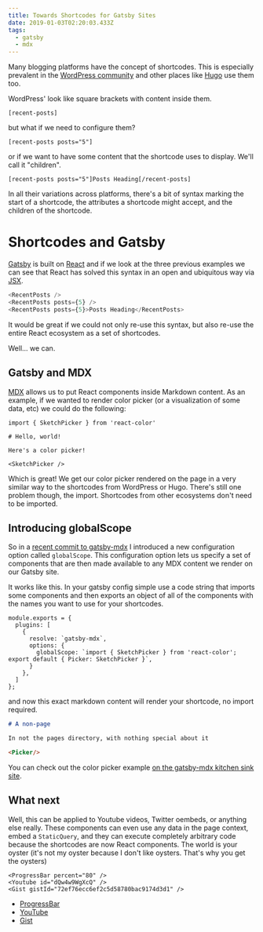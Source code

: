 ```yaml
---
title: Towards Shortcodes for Gatsby Sites
date: 2019-01-03T02:20:03.433Z
tags:
  - gatsby
  - mdx
---
```

Many blogging platforms have the concept of shortcodes. This is especially prevalent in the [WordPress community](https://www.smashingmagazine.com/2012/05/wordpress-shortcodes-complete-guide/) and other places like [Hugo](https://gohugo.io/content-management/shortcodes/) use them too.

WordPress' look like square brackets with content inside them.

```
[recent-posts]
```

but what if we need to configure them?

```
[recent-posts posts="5"]
```

or if we want to have some content that the shortcode uses to display. We'll call it "children".

```
[recent-posts posts="5"]Posts Heading[/recent-posts]
```

In all their variations across platforms, there's a bit of syntax marking the start of a shortcode, the attributes a shortcode might accept, and the children of the shortcode.

# Shortcodes and Gatsby

[Gatsby](https://www.gatsbyjs.org/) is built on [React](https://reactjs.org/) and if we look at the three previous examples we can see that React has solved this syntax in an open and ubiquitous way via [JSX](https://reactjs.org/docs/introducing-jsx.html).

```js
<RecentPosts />
<RecentPosts posts={5} />
<RecentPosts posts={5}>Posts Heading</RecentPosts>
```

It would be great if we could not only re-use this syntax, but also re-use the entire React ecosystem as a set of shortcodes.

Well... we can.

## Gatsby and MDX

[MDX](https://github.com/mdx-js/mdx) allows us to put React components inside Markdown content. As an example, if we wanted to render color picker (or a visualization of some data, etc) we could do the following:

```
import { SketchPicker } from 'react-color'

# Hello, world!

Here's a color picker!

<SketchPicker />
```

Which is great! We get our color picker rendered on the page in a very similar way to the shortcodes from WordPress or Hugo. There's still one problem though, the import. Shortcodes from other ecosystems don't need to be imported.

## Introducing globalScope

So in a [recent commit to gatsby-mdx](https://github.com/ChristopherBiscardi/gatsby-mdx/commit/df27bb47b936655a2422fd65b066e34d0b6c8720) I introduced a new configuration option called `globalScope`. This configuration option lets us specify a set of components that are then made available to any MDX content we render on our Gatsby site.

It works like this. In your gatsby config simple use a code string that imports some components and then exports an object of all of the components with the names you want to use for your shortcodes.

```
module.exports = {
  plugins: [
    {
      resolve: `gatsby-mdx`,
      options: {
        globalScope: `import { SketchPicker } from 'react-color';
export default { Picker: SketchPicker }`,
      }
    },
  ]
};
```

and now this exact markdown content will render your shortcode, no import required.

```md
# A non-page

In not the pages directory, with nothing special about it

<Picker/>
```

You can check out the color picker example [on the gatsby-mdx kitchen sink site](https://gatsby-mdx-kitchen-sink.netlify.com/posts/non-page-global-scope).

## What next

Well, this can be applied to Youtube videos, Twitter oembeds, or anything else really. These components can even use any data in the page context, embed a `StaticQuery`, and they can execute completely arbitrary code because the shortcodes are now React components. The world is your oyster (it's not my oyster because I don't like oysters. That's why you get the oysters)

```
<ProgressBar percent="80" />
<Youtube id="dQw4w9WgXcQ" />
<Gist gistId="72ef76ecc6ef2c5d58780bac9174d3d1" />
```

* [ProgressBar](http://react-component.github.io/progress/)
* [YouTube](https://www.npmjs.com/package/react-youtube-embed)
* [Gist](https://www.npmjs.com/package/react-gist-embed)
